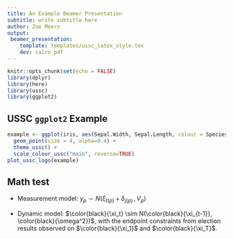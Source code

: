 ```yaml
---
title: An Example Beamer Presentation
subtitle: write subtitle here
author: Zoe Meers
output:
 beamer_presentation:
    template: templates/ussc_latex_style.tex
    dev: cairo_pdf
---
```


```r
knitr::opts_chunk$set(echo = FALSE)
library(dplyr)
library(here)
library(ussc)
library(ggplot2)
```



## USSC `ggplot2` Example

```r
example <- ggplot(iris, aes(Sepal.Width, Sepal.Length, colour = Species)) + 
  geom_point(size = 4, alpha=0.4) +  
  theme_ussc() + 
  scale_colour_ussc("main", reverse=TRUE) 
plot_ussc_logo(example)
```




## Math test


- Measurement model: $y_{p} \sim N(\xi_{t(p)} + \delta_{j(p)} \, , \, V_p)$

- Dynamic model: $\color{black}{\xi_t} \sim N(\color{black}{\xi_{t-1}}, \color{black}{\omega^2})$, with the endpoint constraints from election results observed on $\color{black}{\xi_1}$ and $\color{black}{\xi_T}$.



